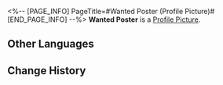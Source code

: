 <%-- [PAGE_INFO]
PageTitle=#Wanted Poster (Profile Picture)#
[END_PAGE_INFO] --%>
{{Item Infobox
|title       = Wanted Poster
|id          = 202006
|image       = Item Wanted Poster.png
|type        = Profile Picture
|invCategory = 
|rarity      = 4
|effect      = 
|description = The portrait of the heroes who saved Belobog. These pictures are demure and solemn, containing a hint of liveliness.
|source1     = [[Avatar reward from collecting all the wanted posters in Jarilo-VI.]]
}}
{{Description|''"This is the pinnacle of abstract art in the winter city."''}}
'''Wanted Poster''' is a [[Profile Picture]].

==Other Languages==
{{Other Languages
|en   = Wanted Poster
|zhs  = 通缉令
|zht  = 通緝令
|ja   = 指名手配書
|ko   = 수배령
|es   = Cartel de Se busca
|fr   = Avis de recherche
|ru   = Объявление о розыске
|th   = ประกาศจับ
|vi   = Lệnh Truy Nã
|de   = Steckbrief
|id   = Poster Penangkapan
|pt   = Cartaz de Procurado
}}

==Change History==
{{Change History|1.0}}